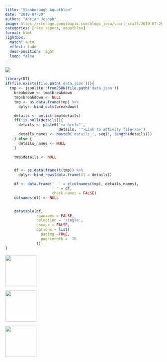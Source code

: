 ```yaml
---
title: "Stanborough Aquathlon"
date: "2019-07-20"
author: "Adrian Joseph"
image: https://storage.googleapis.com/blogs_josa/sport_small/2019-07-20_STANBOROUGH_AQUATHLON/img/00.png
categories: [race report, aquathlon]
format: html
lightbox:
  match: auto
  effect: fade
  desc-position: right
  loop: false
---
```

![](https://storage.googleapis.com/blogs_josa/sport_small/2019-07-20_STANBOROUGH_AQUATHLON/img/00.png)

```r
library(DT)
if(file.exists(file.path('data.json'))){
  tmp <- jsonlite::fromJSON(file.path('data.json'))
    breakdown <- tmp$breakdown
    tmp$breakdown <- NULL
    tmp <- as.data.frame(tmp) %>%
      dplyr::bind_cols(breakdown)

    details <- unlist(tmp$details)
    if(!is.null(details)){
      details <- paste0('<a href="',
                        details, '">Link to activity file</a>')
      details_names <- paste0('details_', seq(1, length(details)))
    } else {
      details_names <- NULL
    }

    tmp$details <- NULL


    df <- as.data.frame(t(tmp)) %>%
      dplyr::bind_rows(data.frame(V1 = details))

    df <- data.frame('  ' = c(colnames(tmp), details_names),
                     ' ' = df,
                     check.names = FALSE)
    colnames(df) <- NULL


    datatable(df,
              rownames = FALSE,
              selection = 'single',
              escape = FALSE,
              options = list(
                paging =TRUE,
                pageLength =  20
              ))
}
```





::: {layout-ncol=4}
![](https://storage.googleapis.com/blogs_josa/sport_small/2019-07-20_STANBOROUGH_AQUATHLON/img/00.png){ width="100" group="hi" }

![](https://storage.googleapis.com/blogs_josa/sport_small/2019-07-20_STANBOROUGH_AQUATHLON/img/01.png){ width="100" group="hi" }

![](https://storage.googleapis.com/blogs_josa/sport_small/2019-07-20_STANBOROUGH_AQUATHLON/img/02.png){ width="100" group="hi" }


:::
